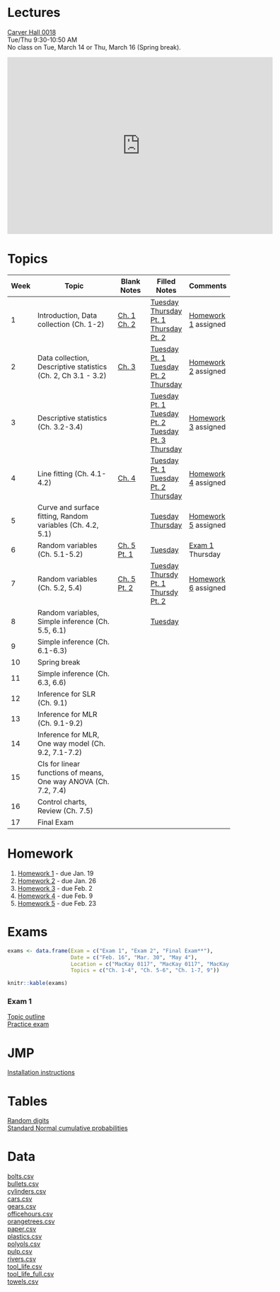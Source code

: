 <br/>

# Lectures

[Carver Hall 0018](http://www.fpm.iastate.edu/roomscheduling/room.asp?room_id=29)  
Tue/Thu 9:30-10:50 AM  
No class on Tue, March 14 or Thu, March 16 (Spring break).   

<iframe src="https://calendar.google.com/calendar/embed?src=iastate.edu_car6h4lm1hgecaiejjuehb3r1c%40group.calendar.google.com&amp;mode=WEEK&amp;height=600&amp;wkst=1&amp;bgcolor=%23FFFFFF&amp;ctz=America%2FChicago" style="border-width:0" width="600" height="400" frameborder="0" scrolling="no"></iframe>

# Topics

Week | Topic | Blank Notes | Filled Notes | Comments
--- | ---------------------- | -------- | -------- | -------- 
1  | Introduction, Data collection (Ch. 1-2) | [Ch. 1](notes/blank/01_introduction.pdf) <br/> [Ch. 2](notes/blank/02_collection.pdf)| [Tuesday](notes/filled/2017_01_10_01.pdf) <br/> [Thursday Pt. 1](notes/filled/2017_01_12_01.pdf) [Thursday Pt. 2](notes/filled/2017_01_12_02.pdf)| [Homework 1](homework/01.pdf) assigned
2  | Data collection, Descriptive statistics (Ch. 2, Ch 3.1 - 3.2) | [Ch. 3](notes/blank/03_descriptive.pdf) | [Tuesday Pt. 1](notes/filled/2017_01_17_01.pdf) [Tuesday Pt. 2](notes/filled/2017_01_17_02.pdf) [Thursday](notes/filled/2017_01_19_01.pdf) | [Homework 2](homework/02.pdf) assigned
3  | Descriptive statistics (Ch. 3.2-3.4) |  | [Tuesday Pt. 1](notes/filled/2017_01_24_01.pdf) [Tuesday Pt. 2](notes/filled/2017_01_24_02.pdf) [Tuesday Pt. 3](notes/filled/2017_01_24_03.pdf) [Thursday](notes/filled/2017_01_26_01.pdf)  | [Homework 3](homework/03.pdf) assigned  
4  | Line fitting (Ch. 4.1-4.2) | [Ch. 4](notes/blank/04_relationships.pdf) | [Tuesday Pt. 1](notes/filled/2017_01_31_01.pdf) [Tuesday Pt. 2](notes/filled/2017_01_31_02.pdf) [Thursday](notes/filled/2017_02_02_01.pdf) | [Homework 4](homework/04.pdf) assigned     
5  | Curve and surface fitting, Random variables (Ch. 4.2, 5.1) |  | [Tuesday](notes/filled/2017_02_07_01.pdf) [Thursday](notes/filled/2017_02_09_01.pdf) | [Homework 5](homework/05.pdf) assigned   
6  | Random variables (Ch. 5.1-5.2) | [Ch. 5 Pt. 1](notes/blank/05_probability_1.pdf) | [Tuesday](notes/filled/2017_02_14_01.pdf) | [Exam 1](#exams) Thursday   
7  | Random variables (Ch. 5.2, 5.4) | [Ch. 5 Pt. 2](notes/blank/05_probability_2.pdf) | [Tuesday](notes/filled/2017_02_21_01.pdf) [Thursdy Pt. 1](notes/filled/2017_02_23_01.pdf) [Thursdy Pt. 2](notes/filled/2017_02_23_02.pdf)  | [Homework 6](homework/06.pdf) assigned 
8  | Random variables, Simple inference (Ch. 5.5, 6.1) |  | [Tuesday](notes/filled/2017_02_28_01.pdf)  |    
9  | Simple inference (Ch. 6.1-6.3) |  |  |    
10  | Spring break |  |  |    
11  | Simple inference (Ch. 6.3, 6.6) |  |  |    
12  | Inference for SLR (Ch. 9.1) |  |  |    
13  | Inference for MLR (Ch. 9.1-9.2) |  |  |    
14  | Inference for MLR, One way model (Ch. 9.2, 7.1-7.2) |  |  |    
15  | CIs for linear functions of means, One way ANOVA (Ch. 7.2, 7.4) |  |  |    
16  | Control charts, Review (Ch. 7.5) |  |  |   
17  | Final Exam |  |  |    

# Homework

1. [Homework 1](homework/01.pdf) - due Jan. 19
2. [Homework 2](homework/02.pdf) - due Jan. 26
3. [Homework 3](homework/03.pdf) - due Feb. 2
4. [Homework 4](homework/04.pdf) - due Feb. 9
5. [Homework 5](homework/05.pdf) - due Feb. 23
<!--
6. Homework 6 - due Mar. 2
7. Homework 7 - due Mar. 9
8. Homework 8 - due Mar. 23
9. Homework 9 - due Apr. 6
10. Homework 10 - due Apr. 13
11. Homework 11 - due Apr. 20
12. Homework 12 - due Apr. 27
-->

# Exams

```r
exams <- data.frame(Exam = c("Exam 1", "Exam 2", "Final Exam**"),
                    Date = c("Feb. 16", "Mar. 30", "May 4"),
                    Location = c("MacKay 0117", "MacKay 0117", "MacKay 0117"),
                    Topics = c("Ch. 1-4", "Ch. 5-6", "Ch. 1-7, 9"))

knitr::kable(exams)
```


### Exam 1

[Topic outline](exams/practice/exam_1_topics.pdf)  
[Practice exam](exams/practice/exam_1_practice.pdf)


# JMP

[Installation instructions](admin/jmp_install.pdf)

# Tables

[Random digits](tables/random-digits.pdf)  
[Standard Normal cumulative probabilities](tables/standard-normal.pdf)

# Data

[bolts.csv](data/bolts.csv)  
[bullets.csv](data/bullets.csv)    
[cylinders.csv](data/cylinders.csv)    
[cars.csv](data/cars.csv)   
[gears.csv](data/gears.csv)   
[officehours.csv](data/officehours.csv)  
[orangetrees.csv](data/orangetrees.csv)   
[paper.csv](data/paper.csv)  
[plastics.csv](data/plastics.csv)  
[polyols.csv](data/polyols.csv)  
[pulp.csv](data/pulp.csv)  
[rivers.csv](data/rivers.csv)  
[tool_life.csv](data/tool_life.csv)  
[tool_life_full.csv](data/tool_life_full.csv)  
[towels.csv](data/towels.csv)
